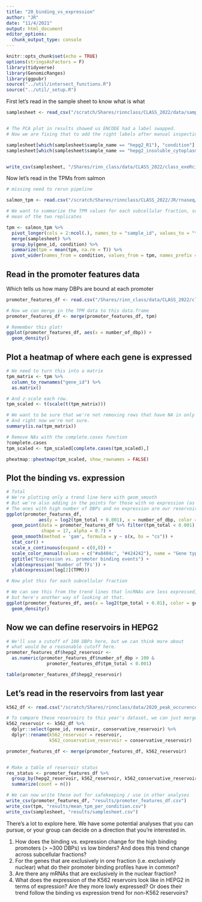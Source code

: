 ```yaml
---
title: "20_binding_vs_expression"
author: "JR"
date: "11/4/2021"
output: html_document
editor_options: 
  chunk_output_type: console
---
```



```r
knitr::opts_chunk$set(echo = TRUE)
options(stringsAsFactors = F)
library(tidyverse)
library(GenomicRanges)
library(ggpubr)
source("../util/intersect_functions.R")
source("../util/_setup.R")
```


First let's read in the sample sheet to know what is what
```r

samplesheet <- read_csv("/scratch/Shares/rinnclass/CLASS_2022/data/samplesheet.csv")


# The PCA plot in results showed us ENCODE had a label swapped.
# Now we are fixing that to add the right labels after manual inspection

samplesheet[which(samplesheet$sample_name == "hepg2_R1"), "condition"] <- "insoluble_cytoplasmic_fraction"
samplesheet[which(samplesheet$sample_name == "hepg2_insoluble_cytoplasmic_fraction_R2"), "condition"] <- "total"


write_csv(samplesheet, "/Shares/rinn_class/data/CLASS_2022/class_exeRcises/analysis/20_binding_vs_expression/results/samplesheet_fixed_condition.csv")
```


Now let's read in the TPMs from salmon
```r

# missing need to rerun pipeline

salmon_tpm <- read.csv("/scratch/Shares/rinnclass/CLASS_2022/JR/rnaseq/results/salmon/salmon_merged_gene_tpm.csv")

# We want to summarize the TPM values for each subcellular fraction, so we'll take the 
# mean of the two replicates

tpm <- salmon_tpm %>% 
  pivot_longer(cols = 2:ncol(.), names_to = "sample_id", values_to = "tpm") %>%
  merge(samplesheet) %>%
  group_by(gene_id, condition) %>%
  summarize(tpm = mean(tpm, na.rm = T)) %>%
  pivot_wider(names_from = condition, values_from = tpm, names_prefix = "tpm_")
```

## Read in the promoter features data

Which tells us how many DBPs are bound at each promoter

```r
promoter_features_df <- read.csv("/Shares/rinn_class/data/CLASS_2022/class_exeRcises/analysis/13_ChIP_peak_features/peak_occurence_dataframe.csv")

# Now we can merge in the TPM data to this data.frame
promoter_features_df <- merge(promoter_features_df, tpm)

# Remember this plot!
ggplot(promoter_features_df, aes(x = number_of_dbp)) +
  geom_density()
```

## Plot a heatmap of where each gene is expressed

```r
# We need to turn this into a matrix
tpm_matrix <- tpm %>% 
  column_to_rownames("gene_id") %>%
  as.matrix()

# And z-scale each row.
tpm_scaled <- t(scale(t(tpm_matrix)))

# We want to be sure that we're not removing rows that have NA in only one fraction.
# And right now we're not sure.
summary(is.na(tpm_matrix))

# Remove NAs with the complete.cases function
?complete.cases
tpm_scaled <- tpm_scaled[complete.cases(tpm_scaled),]

pheatmap::pheatmap(tpm_scaled, show_rownames = FALSE)
```

## Plot the binding vs. expression

```r
# Total
# We're plotting only a trend line here with geom_smooth
# But we're also adding in the points for those with no expression (as triangle shapes)
# The ones with high number of DBPs and no expression are our reservoirs
ggplot(promoter_features_df, 
            aes(y = log2(tpm_total + 0.001), x = number_of_dbp, color = gene_type)) + 
  geom_point(data = promoter_features_df %>% filter(tpm_total < 0.001),
             shape = 17, alpha = 0.7) +
  geom_smooth(method = 'gam', formula = y ~ s(x, bs = "cs")) +
  stat_cor() +
  scale_x_continuous(expand = c(0,0)) +
  scale_color_manual(values = c("#a8404c", "#424242"), name = "Gene type") + 
  ggtitle("Expression vs. promoter binding events") + 
  xlab(expression('Number of TFs')) +
  ylab(expression(log[2](TPM)))
```

```r
# Now plot this for each subcellular fraction
```


```r
# We can see this from the trend lines that lncRNAs are less expressed,
# but here's another way of looking at that.
ggplot(promoter_features_df, aes(x = log2(tpm_total + 0.01), color = gene_type))+
  geom_density()
```

## Now we can define reservoirs in HEPG2

```r
# We'll use a cutoff of 100 DBPs here, but we can think more about 
# what would be a reasonable cutoff here.
promoter_features_df$hepg2_reservoir <- 
  as.numeric(promoter_features_df$number_of_dbp > 100 & 
               promoter_features_df$tpm_total < 0.001)

table(promoter_features_df$hepg2_reservoir)
```

## Let's read in the reservoirs from last year

```r
k562_df <- read.csv("/scratch/Shares/rinnclass/data/2020_peak_occurence_df.csv")

# To compare these reservoirs to this year's dataset, we can just merge in the relevant columns
k562_reservoir <- k562_df %>% 
  dplyr::select(gene_id, reservoir, conservative_reservoir) %>%
  dplyr::rename(k562_reservoir = reservoir, 
                k562_conservative_reservoir = conservative_reservoir)

promoter_features_df <- merge(promoter_features_df, k562_reservoir)


# Make a table of reservoir status
res_status <- promoter_features_df %>% 
  group_by(hepg2_reservoir, k562_reservoir, k562_conservative_reservoir) %>%
  summarize(count = n())
```

```r
# We can now write these out for safekeeping / use in other analyses
write_csv(promoter_features_df, "results/promoter_features_df.csv")
write_csv(tpm, "results/mean_tpm_per_condition.csv")
write_csv(samplesheet, "results/samplesheet.csv")
```

There's a lot to explore here. We have some potential analyses that you can pursue, or your group can decide on a direction that you're interested in.

1. How does the binding vs. expression change for the high binding promoters (> ~300 DBPs) vs low binders? And does this trend change across subcellular fractions?
2. For the genes that are exclusively in one fraction (i.e. exclusively nuclear) what do their promoter binding profiles have in common?
3. Are there any mRNAs that are exclusively in the nuclear fraction?
4. What does the expression of the K562 reservoirs look like in HEPG2 in terms of expression? Are they more lowly expressed? Or does their trend follow the binding vs expression trend for non-K562 reservoirs?
